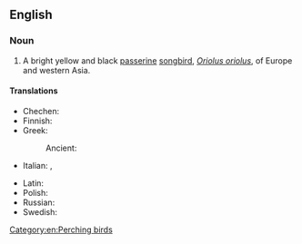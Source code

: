 ==English==

===Noun===
{{wikipedia|Golden Oriole}}
{{en-noun}}

# A bright yellow and black [[passerine]] [[songbird]], ''[[Oriolus oriolus]]'', of Europe and western Asia.

====Translations====
{{trans-top|bird}}
* Chechen: {{t|ce|селасат}}
* Finnish: {{t+|fi|kuhankeittäjä}}
* Greek:
*: Ancient: {{t|grc|ἴκτερος|m|sc=polytonic}}
* Italian: {{t+|it|rigogolo|m}}, {{t+|it|oriolo|m}}
{{trans-mid}}
* Latin: {{t+|la|icterus|m}}
* Polish: {{t+|pl|wilga|f}}
* Russian: {{t+|ru|и́волга|f}}
* Swedish: {{t+|sv|sommargylling|c}}
{{trans-bottom}}

[[Category:en:Perching birds]]